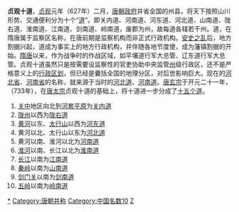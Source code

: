 '''贞观十道'''，[[貞觀_(唐朝)|贞观]]元年（627年）二月，[[唐朝政府|唐朝政府]]并省全国的州县，将天下按照山川形势、交通便利分为十个“[[道_(行政区划)|道]]”。即关内道、河南道、河东道、河北道、山南道、陇右道、淮南道、江南道、剑南道、岭南道，废郡为州，故每道各辖若干州。道，在隋唐属于监察区名称，在唐前期是监察机构而非正式行政机构。[[安史之乱|安史之乱]]后，地方割据兴起，道成为事实上的地方行政机构，并伴随各地节度使，成为藩镇割据的开始。[[隋朝|隋]][[唐朝|唐]]以来，作为战争时的作战区域，如平壤道行军大总管、辽东道行军大总管。贞观十道虽然只是按需要设监察性的官吏协助中央监管[[州|州]]级行政区，还不是严格意义上的[[行政区划|行政区划]]，但已经是囊括全国的地理分区，对后世影响巨大。现在的[[河北省|河北省]]、[[河南省|河南省]]的名称，就来源于当时的[[河北道|河北道]]、[[河南道|河南道]]。[[唐玄宗|唐玄宗]]于开元二十一年，（733年），在[[唐太宗|唐太宗]]贞观十道的基础上，将十道进一步分成了[[开元十五道|十五个道]]。

#[[关中|关中]]地区向北到[[河套平原|河套平原]]为[[关内道|关内道]]
#[[陇州|陇州]]以西为[[陇右道|陇右道]]
#[[黄河|黄河]]以东、[[太行山|太行山]]以西为[[河东道|河东道]]
#黄河以北、太行山以东为[[河北道|河北道]]
#黄河以南、淮河以北为[[河南道|河南道]]
#[[淮河|淮河]]以南、长江以北为[[淮南道|淮南道]]
#[[长江|长江]]以南为[[江南道|江南道]]
#[[秦岭|秦岭]]以南为[[山南道|山南道]]
#[[剑门关|剑门关]]以南为[[剑南道|剑南道]]
#[[五岭|五岭]]以南为[[岭南道|岭南道]]

{{贞观十道}}

[[Category:唐朝的道|*]]
[[Category:唐朝并称|Category:唐朝并称]]
[[Category:中国名数10|Category:中国名数10]]
[[Category:中國地域政治並稱|Z]]